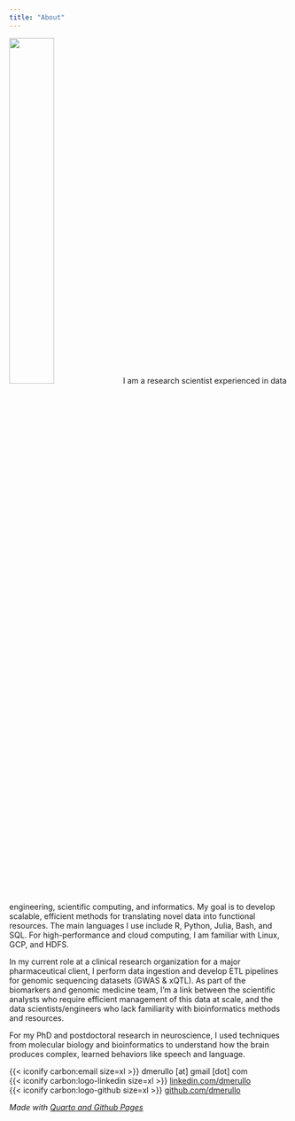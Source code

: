 ```yaml
---
title: "About"
---
```


![](files/picture.png){fig-align="center" width="40%"}
I am a research scientist experienced in data engineering, scientific computing, and informatics. My goal is to develop scalable, efficient methods for translating novel data into functional resources. The main languages I use include R, Python, Julia, Bash, and SQL. For high-performance and cloud computing, I am familiar with Linux, GCP, and HDFS.

In my current role at a clinical research organization for a major pharmaceutical client, I perform data ingestion and develop ETL pipelines for genomic sequencing datasets (GWAS & xQTL). As part of the biomarkers and genomic medicine team, I'm a link between the scientific analysts who require efficient management of this data at scale, and the data scientists/engineers who lack familiarity with bioinformatics methods and resources.

For my PhD and postdoctoral research in neuroscience, I used techniques from molecular biology and bioinformatics to understand how the brain produces complex, learned behaviors like speech and language.

{{< iconify carbon:email size=xl >}} dmerullo [at] gmail [dot] com\
{{< iconify carbon:logo-linkedin size=xl >}} [linkedin.com/dmerullo](https://www.linkedin.com/in/dmerullo){target="_blank"} \
{{< iconify carbon:logo-github size=xl >}} [github.com/dmerullo](https://github.com/dmerullo){target="_blank"} \

*Made with [Quarto and Github Pages](https://quarto.org/docs/publishing/github-pages.html){target="_blank"}*
